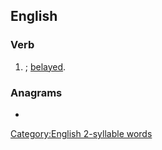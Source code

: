 ==English==

===Verb===
{{head|en|verb form}}

# {{lb|en|archaic}} {{en-past of|belay}}; [[belayed]].

===Anagrams===
* {{anagrams|en|a=abdeil|Abdiel|Idabel|bailed|baldie|bidale|dabeli|diable|déblai}}

[[Category:English 2-syllable words]]